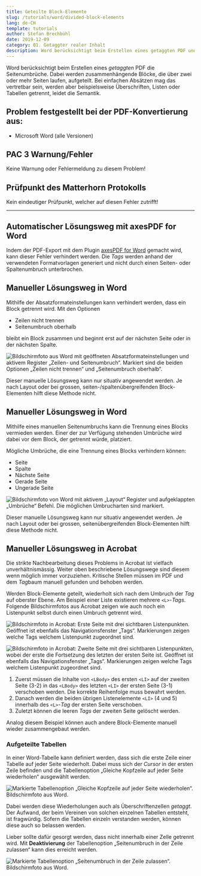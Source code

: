 ```yaml
---
title: Geteilte Block-Elemente
slug: /tutorials/word/divided-block-elements
lang: de-CH
template: tutorials
author: Stefan Brechbühl
date: 2019-12-09
category: 01. Getaggter realer Inhalt
description: Word berücksichtigt beim Erstellen eines getaggten PDF und der Tagstruktur die Seitenumbrüche. Dabei werden zusammenhängende Blöcke, die über zwei oder mehr Seiten laufen, aufgeteilt. Bei einfachen Absätzen mag das vertretbar sein, werden aber beispielsweise Überschriften, Listen oder Tabellen getrennt, leidet die Semantik.
---
```


Word berücksichtigt beim Erstellen eines _getaggten_ PDF die Seitenumbrüche. Dabei werden zusammenhängende Blöcke, die über zwei oder mehr Seiten laufen, aufgeteilt. Bei einfachen Absätzen mag das vertretbar sein, werden aber beispielsweise Überschriften, Listen oder Tabellen getrennt, leidet die Semantik.

## Problem festgestellt bei der PDF-Konvertierung aus:

- Microsoft Word (alle Versionen)

## PAC 3 Warnung/Fehler

Keine Warnung oder Fehlermeldung zu diesem Problem!

## Prüfpunkt des Matterhorn Protokolls

Kein eindeutiger Prüfpunkt, welcher auf diesen Fehler zutrifft!

---

## Automatischer Lösungsweg mit axesPDF for Word

Indem der PDF-Export mit dem Plugin [axesPDF for Word](https://www.axes4.com/axespdf-for-word-ueberblick.html) gemacht wird, kann dieser Fehler verhindert werden. Die _Tags_ werden anhand der verwendeten Formatvorlagen generiert und nicht durch einen Seiten- oder Spaltenumbruch unterbrochen.

## Manueller Lösungsweg in Word

Mithilfe der Absatzformateinstellungen kann verhindert werden, dass ein Block getrennt wird. Mit den Optionen

- Zeilen nicht trennen
- Seitenumbruch oberhalb

bleibt ein Block zusammen und beginnt erst auf der nächsten Seite oder in der nächsten Spalte.

![Bildschirmfoto aus Word mit geöffneten Absatzformateinstellungen und aktivem Register „Zeilen- und Seitenumbruch“. Markiert sind die beiden Optionen „Zeilen nicht trennen“ und „Seitenumbruch oberhalb“.](word-absatzformat-seitenumbruch.png)

<WarningMessage>
  Dieser manuelle Lösungsweg kann nur situativ angewendet werden. Je nach Layout oder bei grossen,
  seiten-/spaltenübergreifenden Block-Elementen hilft diese Methode nicht.
</WarningMessage>

## Manueller Lösungsweg in Word

Mithilfe eines manuellen Seitenumbruchs kann die Trennung eines Blocks vermieden werden. Einer der zur Verfügung stehenden Umbrüche wird dabei vor dem Block, der getrennt würde, platziert.

Mögliche Umbrüche, die eine Trennung eines Blocks verhindern können:

- Seite
- Spalte
- Nächste Seite
- Gerade Seite
- Ungerade Seite

![Bildschirmfoto von Word mit aktivem „Layout“ Register und aufgeklappten „Umbrüche“ Befehl. Die möglichen Umbrucharten sind markiert.](word-umbrueche.png)

<WarningMessage>
  Dieser manuelle Lösungsweg kann nur situativ angewendet werden. Je nach Layout oder bei grossen,
  seitenübergreifenden Block-Elementen hilft diese Methode nicht.
</WarningMessage>

## Manueller Lösungsweg in Acrobat

<WarningMessage>
  Die strikte Nachbearbeitung dieses Problems in Acrobat ist vielfach unverhältnismässig. Weiter
  oben beschriebene Lösungswege sind diesem wenn möglich immer vorzuziehen. Kritische Stellen müssen
  im PDF und dem <em>Tag</em>baum manuell gefunden und behoben werden.
</WarningMessage>

Werden Block-Elemente geteilt, wiederholt sich nach dem Umbruch der _Tag_ auf oberster Ebene. Am Beispiel einer Liste existieren mehrere `<L>`-_Tags_. Folgende Bildschirmfotos aus Acrobat zeigen wie auch noch ein Listenpunkt selbst durch einen Umbruch getrennt wird.

![Bildschirmfoto in Acrobat: Erste Seite mit drei sichtbaren Listenpunkten. Geöffnet ist ebenfalls das Navigationsfenster „Tags“. Markierungen zeigen welche Tags welchem Listenpunkt zugeordnet sind.](acrobat-liste-geteilt-1.png)

![Bildschirmfoto in Acrobat: Zweite Seite mit drei sichtbaren Listenpunkten, wobei der erste die Fortsetzung des letzten der ersten Seite ist. Geöffnet ist ebenfalls das Navigationsfenster „Tags“. Markierungen zeigen welche Tags welchem Listenpunkt zugeordnet sind.](acrobat-liste-geteilt-2.png)

1. Zuerst müssen die Inhalte von `<LBody>` des ersten `<LI>` auf der zweiten Seite (3-2) in das `<LBody>` des letzten `<LI>` der ersten Seite (3-1) verschoben werden. Die korrekte Reihenfolge muss bewahrt werden.
2. Danach werden die beiden übrigen Listenelemente `<LI>` (4 und 5) innerhalb des `<L>`-_Tag_ der ersten Seite verschoben.
3. Zuletzt können die leeren _Tags_ der zweiten Seite gelöscht werden.

Analog diesem Beispiel können auch andere Block-Elemente manuell wieder zusammengebaut werden.

### Aufgeteilte Tabellen

In einer Word-Tabelle kann definiert werden, dass sich die erste Zeile einer Tabelle auf jeder Seite wiederholt. Dabei muss sich der _Cursor_ in der ersten Zeile befinden und die Tabellenoption „Gleiche Kopfzeile auf jeder Seite wiederholen“ ausgewählt werden.

![Markierte Tabellenoption „Gleiche Kopfzeile auf jeder Seite wiederholen“. Bildschirmfoto aus Word.](word-tabelle-kopfzeile-wiederholen.png)

Dabei werden diese Wiederholungen auch als Überschriftenzellen _getaggt_. Der Aufwand, der beim Vereinen von solchen einzelnen Tabellen entsteht, ist fragwürdig. Sofern die Tabellen einzeln verstanden werden, können diese auch so belassen werden.

Lieber sollte dafür gesorgt werden, dass nicht innerhalb einer Zelle getrennt wird. Mit **Deaktivierung** der Tabellenoption „Seitenumbruch in der Zeile zulassen“ kann dies erreicht werden.

![Markierte Tabellenoption „Seitenumbruch in der Zeile zulassen“. Bildschirmfoto aus Word.](word-tabelle-zeile-nicht-trennen.png)
